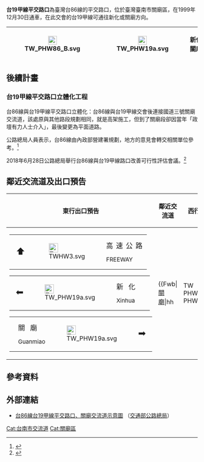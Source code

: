 {{Infobox Taiwan Highway IC
| name = 台19甲線平交路口
| rd_type = PH
| rd_number = 86
| sign = no
| location = [[臺灣|臺灣]][[臺南市|臺南市]][[關廟區|關廟區]]
| exit = 17
| connect = {{Jct|country=TWN|PH|19a}}
| class = 平交路口
| goto = 關廟區、[[新化區|新化區]]
| time = 1999年12月30日
}}
'''台19甲線平交路口'''為臺灣台86線的平交路口，位於臺灣臺南市關廟區，在1999年12月30日通車，在此交會的台19甲線可通往新化或關廟方向。
{|class="wikitable" style="text-aligan:center"
! [[File:TW_PHW86_B.svg|23px]]
| [[File:TW_PHW19a.svg|23px]]
| '''新化　關廟'''
|}

== 後續計畫 ==
=== 台19甲線平交路口立體化工程 ===
台86線與台19甲線平交路口立體化：台86線與台19甲線交會後連接國道三號關廟交流道，該處原與其他路段規劃相同，就是高架施工，但到了關廟段卻因當年「政壇有力人士介入」，最後變更為平面道路。

公路總局人員表示，台86線由內政部營建署規劃，地方的意見會轉交相關單位參考。<ref>{{Cite web |url=https://udn.com/news/story/3/2293154 |title=台86線關廟段遭指規劃不當 員警義交冒險執勤 |access-date=2021-01-03 |archive-date=2020-07-17 |archive-url=https://web.archive.org/web/20200717111959/https://udn.com/news/story/3/2293154 |dead-url=no }}</ref>

2018年6月28日公路總局舉行台86線與台19甲線路口改善可行性評估會議。<ref>{{Cite web |url=https://thbu5.thb.gov.tw/meetingPlace.aspx |title=台86線與台19甲線路口改善 |access-date=2021-01-03 |archive-date=2019-05-19 |archive-url=https://web.archive.org/web/20190519120541/https://thbu5.thb.gov.tw/meetingPlace.aspx |dead-url=no }}</ref>

== 鄰近交流道及出口預告 ==
{|class="toccolours" border="1" cellpadding="4" style="margin:0 auto; border-collapse:collapse; text-align:center; white-space:nowrap"
! 東行出口預告 !! 鄰近交流道 !! 西行出口預告
|-
|
{|style="width:165px; border-bottom:2px solid #FFF; background-color:#007F00; color:#FFF; text-align:center; font-weight:bold"
| <div style="margin-top:-3px; margin-bottom:-3px; margin-left:9px; margin-right:6px; font-size:24px">⬆</div>
| [[File:TWHW3.svg|24px]]
| <div style="margin-right:3px; line-height:18px; font-size:18px; word-spacing:3px">高 速 公 路<div style="margin-bottom:-3px; font-size:15px">FREEWAY</div></div>
|}
{|style="width:165px; border-bottom:2px solid #FFF; background-color:#007F00; color:#FFF; text-align:center; font-weight:bold"
| <div style="margin-top:-6px; margin-bottom:-3px; margin-left:9px; font-size:24px">⬅</div>
| [[File:TW_PHW19a.svg|24px]]
| <div style="margin-right:30px; line-height:18px; font-size:18px; word-spacing:9px">新 化<div style="margin-bottom:-3px; font-size:15px">Xinhua</div></div>
|}
{|style="width:165px; background-color:#007F00; color:#FFF; text-align:center; font-weight:bold"
| <div style="margin-left:15px; line-height:18px; font-size:18px; word-spacing:9px">關 廟<div style="margin-bottom:-3px; font-size:15px">Guanmiao</div></div>
| [[File:TW_PHW19a.svg|24px]]
| <div style="margin-top:-6px; margin-bottom:-3px; margin-right:9px; font-size:24px">➡</div>
|}
|
{{Start expwy box|[[台灣省道|台灣省道]]}}
{{S-expwy IC|[[歸仁交流道|歸仁交流道]]|往　[[大潭交流道|大潭交流道]]}}
{{S-line|[[File:TW_PHW86_B.svg|20px]] [[台86線|台86線]]|17K|#003876}}
{{S-expwy IC|[[關廟交流道|關廟交流道]]|（公路終點）}}
{{illus}}
{{Fwu|eh|[[仁德區|仁德]]}}
{{Fwi|Full|16|歸仁}}
{{Fwh|ehst}}
{{Fwm|TW PHW86}}
{{Fwh5|phs|17|台19甲線平交路口}}
{{Fwb|[[關廟區|關廟]]|hh||TW PHW19a|cr|TW PHW19a||hh|[[新化區|新化]]}}
{{Fwh|phs}}
{{Fwm|TW PHW86 B}}
{{Fwh|phs}}
{{Fwi|Full|20|關廟}}
{{Fwed}}
|
{|align="center" cellpadding="0" cellspacing="0" style="width:165px; background-color:#007F00; color:#FFF; text-align:center; font-weight:bold"
| <div style="margin-top:-3px; margin-bottom:-3px; margin-left:9px; margin-right:6px; font-size:24px">⬆</div>
| [[File:TW_PHW86.svg|24px]]
| <div style="margin-top:3px; margin-right:15px; line-height:18px; font-size:18px; word-spacing:9px">歸 仁<div style="font-size:15px">Guiren</div></div>
|-
| colspan="3" style="border-bottom:2px solid #FFF" |
|-
| <div style="margin-top:-3px; margin-bottom:-3px; margin-left:9px; margin-right:3px; font-size:24px">⬅</div>
| [[File:TW_PHW19a.svg|24px]]
| <div style="margin-top:3px; margin-right:15px; line-height:18px; font-size:18px; word-spacing:9px">關 廟<div style="font-size:15px">Guanmiao</div></div>
|}
{|style="width:165px; border-top:2px solid #FFF; background-color:#007F00; color:#FFF; text-align:center; font-weight:bold"
| <div style="margin-left:39px; line-height:18px; font-size:18px; word-spacing:9px">新 化<div style="margin-bottom:-3px; font-size:15px">Xinhua</div></div>
| [[File:TW_PHW19a.svg|24px]]
| <div style="margin-top:-6px; margin-bottom:-3px; margin-left:-3px; margin-right:9px; font-size:24px">➡</div>
|}
|}

== 參考資料 ==
{{Reflist}}

== 外部連結 ==
* [https://www.thb.gov.tw/resource/upload/Expressway/1be9c7ed-cb6f-40cb-ada0-4e998adea49f.jpg 台86線台19甲線平交路口、關廟交流道示意圖] {{Wayback|url=https://www.thb.gov.tw/resource/upload/Expressway/1be9c7ed-cb6f-40cb-ada0-4e998adea49f.jpg |date=20200717112021 }}（[[交通部公路總局|交通部公路總局]]）

{{台86線}}

[[Cat:台南市交流道|Cat:台南市交流道]]
[[Cat:關廟區|Cat:關廟區]]